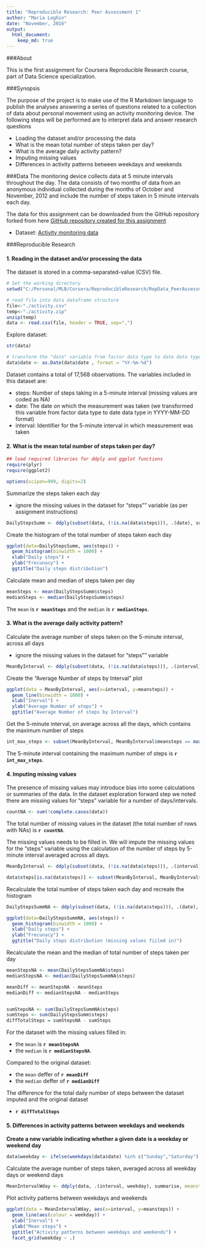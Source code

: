 ```yaml
---
title: "Reproducible Research: Peer Assessment 1"
author: "Maria Loghin"
date: "November, 2016"
output: 
  html_document:
    keep_md: true
---
```




###About

This is the first assignment for Coursera Reproducible Research course, part of Data Science specialization. 


###Synopsis

The purpose of the project is to make use of the R Markdown language to publish the analyses answering a series of questions related to a collection of data about personal movement using an activity monitoring device.
The following steps will be performed are to interpret data and answer research questions

- Loading the dataset and/or processing the data
- What is the mean total number of steps taken per day?
- What is the average daily activity pattern?
- Imputing missing values
- Differences in activity patterns between weekdays and weekends

###Data
The monitoring device collects data at 5 minute intervals throughout the day. The data consists of two months of data from an anonymous individual collected during the months of October and November, 2012 and include the number of steps taken in 5 minute intervals each day.

The data for this assignment can be downloaded from the GitHub repository forked from here [GitHub repository created for this assignment](http://github.com/rdpeng/RepData_PeerAssessment1)

- Dataset: [Activity monitoring data](https://github.com/rdpeng/RepData_PeerAssessment1/blob/master/activity.zip)


###Reproducible Research

#### 1. Reading in the dataset and/or processing the data


The dataset is stored in a comma-separated-value (CSV) file.

```r
# Set the working directory 
setwd("C:/Personal/MLB/Corsera/ReproducibleResearch/RepData_PeerAssessment1")

# read file into data dataframe structure
file<-"./activity.csv"
temp<-"./activity.zip"
unzip(temp)
data <- read.csv(file, header = TRUE, sep=",")
```


Explore dataset:

```r
str(data)

# transform the "date" variable from factor data type to date data type
data$date <- as.Date(data$date , format = "%Y-%m-%d")

```

Dataset contains a total of 17,568 observations.
The variables included in this dataset are:

- steps: Number of steps taking in a 5-minute interval (missing values are coded as NA)
- date: The date on which the measurement was taken (we transformed this variable from factor data type to date data type in YYYY-MM-DD format)
- interval: Identifier for the 5-minute interval in which measurement was taken




#### 2. What is the mean total number of steps taken per day?


```r

## load required libraries for ddply and ggplot functions
require(plyr)
require(ggplot2)

options(scipen=999, digits=2)

```

Summarize the steps taken each day

- ignore the missing values in the dataset for "steps"" variable (as per assignment instructions) 

```r

DailyStepsSumm <- ddply(subset(data, (!is.na(data$steps))), .(date), summarise, steps = sum(steps))
```

Create the histogram of the total number of steps taken each day

```r

ggplot(data=DailyStepsSumm, aes(steps)) +
  geom_histogram(binwidth = 1000) +
  xlab("Daily steps") + 
  ylab("Frecunacy") + 
  ggtitle("Daily steps distribution")

```

Calculate mean and median of steps taken per day

```r

meanSteps <- mean(DailyStepsSumm$steps)
medianSteps <- median(DailyStepsSumm$steps)

```

The `mean` is **`r meanSteps`** and the `median` is **`r medianSteps`**.


#### 3. What is the average daily activity pattern?

Calculate the average number of steps taken on the 5-minute interval, across all days

- ignore the missing values in the dataset for "steps"" variable 


```r

MeanByInterval <- ddply(subset(data, (!is.na(data$steps))), .(interval), summarise, meansteps = mean(steps))
```

Create the "Average Number of steps by Interval" plot

```r
ggplot(data = MeanByInterval, aes(x=interval, y=meansteps)) +
  geom_line(binwidth = 1000) +
  xlab("Inerval") + 
  ylab("Average Number of steps") + 
  ggtitle("Average Number of steps by Interval")
```

Get the 5-minute interval, on average across all the days, which contains the maximum number of steps

```r

int_max_steps <- subset(MeanByInterval, MeanByInterval$meansteps == max(MeanByInterval$meansteps))$interval

```

The 5-minute interval containing the maximum number of steps is **`r int_max_steps`**.


#### 4. Imputing missing values

The presence of missing values may introduce bias into some calculations or summaries of the data. 
In the dataset exploration forward step we noted there are missing values for "steps" variable for a number of days/intervals.

```r

countNA <- sum(!complete.cases(data))

```

The total number of missing values in the dataset (the total number of rows with NAs) is **`r countNA`**.

The missing values needs to be filled in. We will impute the missing values for the "steps" variable using the calculation of the number of steps by 5-minute interval averaged across all days.  

```r

MeanByInterval <- ddply(subset(data, (!is.na(data$steps))), .(interval), summarise, meansteps = mean(steps, na.rm = TRUE))

data$steps[is.na(data$steps)] <- subset(MeanByInterval, MeanByInterval$interval == data$interval[is.na(data$steps)])$meansteps

```

Recalculate the total number of steps taken each day and recreate the histogram

```r

DailyStepsSummNA <- ddply(subset(data, (!is.na(data$steps))), .(date), summarise, steps = sum(steps))

ggplot(data=DailyStepsSummNA, aes(steps)) +
  geom_histogram(binwidth = 1000) +
  xlab("Daily steps") + 
  ylab("Frecunacy") + 
  ggtitle("Daily steps distribution (missing values fiiled in)")

```

Recalculate the mean and the median of total number of steps taken per day

```r

meanStepsNA <- mean(DailyStepsSummNA$steps)
medianStepsNA <- median(DailyStepsSummNA$steps)

meanDiff <- meanStepsNA - meanSteps
medianDiff <- medianStepsNA - medianSteps


sumStepsNA <- sum(DailyStepsSummNA$steps)
sumSteps <- sum(DailyStepsSumm$steps)
diffTotalSteps = sumStepsNA - sumSteps

```


For the dataset with the missing values filled in:

 - the `mean` is **`r meanStepsNA`** 
 - the `median` is **`r medianStepsNA`**.
 
 Compared to the original dataset:
 
- the `mean` deffer of **`r meanDiff`**
- the `median` deffer of **`r medianDiff`**

The difference for the total daily number of steps between the dataset imputed and the original dataset

- **`r diffTotalSteps`**


#### 5. Differences in activity patterns between weekdays and weekends


**Create a new variable indicating whether a given date is a weekday or weekend day**

```r

data$weekday <- ifelse(weekdays(data$date) %in% c("Sunday","Saturday"),"Weekend", "Weekday") 
```

Calculate the average number of steps taken, averaged across all weekday days or weekend days

```r

MeanIntervalWday <- ddply(data, .(interval, weekday), summarise, meansteps = mean(steps, na.rm = TRUE))

```

Plot activity patterns between weekdays and weekends

```r

ggplot(data = MeanIntervalWday, aes(x=interval, y=meansteps)) +
  geom_line(aes(colour = weekday)) +
  xlab("Inerval") + 
  ylab("Mean steps") + 
  ggtitle("Activity patterns between weekdays and weekends") +
  facet_grid(weekday ~ .)

```